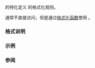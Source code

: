 {{cpp/title|formatter{{small|&lt;std::chrono::year&gt;}}}}
{{cpp/chrono/year/navbar}}

{{ddcl | header=chrono |1=
template&lt;class CharT&gt;
struct formatter&lt;std::chrono::year, CharT&gt;;
}}

{{lc|std::formatter}} 的特化定义 {{lc|std::chrono::year}} 的格式化规则。

通常不直接访问，但是通过[[cpp/utility/format|格式化函数]]使用 {{lc|std::formatter}} 。

===格式说明===
{{cpp/chrono/format spec begin}}
{{cpp/chrono/format spec rows/year}}
{{cpp/chrono/format spec fail}}
{{cpp/chrono/format spec rows/month}}
{{cpp/chrono/format spec rows/day}}
{{cpp/chrono/format spec rows/weekday}}
{{cpp/chrono/format spec rows/date}}
{{cpp/chrono/format spec rows/time}}
{{cpp/chrono/format spec rows/count}}
{{cpp/chrono/format spec rows/zone}}
{{cpp/chrono/format spec rows/others}}
{{cpp/chrono/format spec end}}

===示例===
{{example
 |code=
 |output=
}}

=== 参阅 ===
{{dsc begin}}
{{dsc inc | cpp/utility/format/dsc format}}
{{dsc end}}

{{langlinks|en|es|ja|ru}}